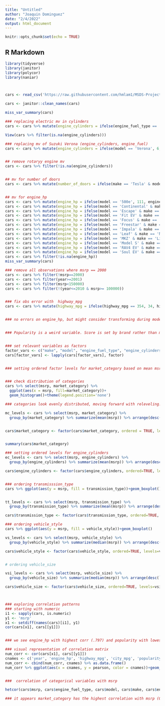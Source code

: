 ```yaml
---
title: "Untitled"
author: "Joaquin Dominguez"
date: "2/4/2022"
output: html_document
---
```


```r
knitr::opts_chunk$set(echo = TRUE)
```

## R Markdown


```r

library(tidyverse)
library(janitor)
library(polycor)
library(naniar)



cars <- read_csv('https://raw.githubusercontent.com/hmlam1/MSDS-Projects/main/Applied%20Stats%20Project%201/Vehicle_MSRP.csv', show_col_types=F)

cars <- janitor::clean_names(cars)

miss_var_summary(cars)

### replacing electric mv in cylinders
cars <- cars %>% mutate(engine_cylinders = ifelse(engine_fuel_type == 'electric', 0, engine_cylinders))

View(cars %>% filter(is.na(engine_cylinders)))

### replacing mv of Suzuki Verona (engine_cylinders, engine_fuel)
cars <- cars %>% mutate(engine_cylinders = ifelse(model == 'Verona', 6, engine_cylinders), engine_fuel_type = ifelse(model  == 'Verona', 'regular unleaded', engine_fuel_type))


## remove rotaryy engine mv
cars <- cars %>% filter(!is.na(engine_cylinders))


## mv for number of doors
cars <- cars %>% mutate(number_of_doors = ifelse(make == 'Tesla' & model == 'Model S' & year == 2016,4, ifelse(make == 'Ferrari' & model == 'FF' & year == 2013,2,number_of_doors)))


## mv for engine_hp
cars <- cars %>% mutate(engine_hp = ifelse(model == '500e', 111, engine_hp))
cars <- cars %>% mutate(engine_hp = ifelse(model == 'Continental' & make == 'Lincoln', 350, engine_hp))
cars <- cars %>% mutate(engine_hp = ifelse(model == 'Escape' & make == 'Ford', 206, engine_hp))
cars <- cars %>% mutate(engine_hp = ifelse(model == 'Fit EV' & make == 'Honda', 120, engine_hp))
cars <- cars %>% mutate(engine_hp = ifelse(model == 'Focus' & make == 'Ford', 143, engine_hp))
cars <- cars %>% mutate(engine_hp = ifelse(model == 'Freestar' & make == 'Ford', 195, engine_hp))
cars <- cars %>% mutate(engine_hp = ifelse(model == 'Impala' & make == 'Chevrolet', 196, engine_hp))
cars <- cars %>% mutate(engine_hp = ifelse(model == 'Leaf' & make == 'Nissan', 107, engine_hp))
cars <- cars %>% mutate(engine_hp = ifelse(model == 'MKZ' & make == 'Lincoln', 188, engine_hp))
cars <- cars %>% mutate(engine_hp = ifelse(model == 'Model S' & make == 'Tesla', 400, engine_hp))
cars <- cars %>% mutate(engine_hp = ifelse(model == 'RAV4 EV' & make == 'Toyota', 154, engine_hp))
cars <- cars %>% mutate(engine_hp = ifelse(model == 'Soul EV' & make == 'Kia', 109, engine_hp))
cars <- cars %>% filter(!is.na(engine_hp))
miss_var_summary(cars)

### remove all observations where msrp == 2000
cars <- cars %>% filter(!msrp==2000)
cars <- cars %>% filter(year>=2001)
cars <- cars %>% filter(msrp<150000)
cars <- cars %>% filter(!(year<=2010 & msrp>= 100000))


### fix obs error with  highway_mpg
cars <- cars %>% mutate(highway_mpg = ifelse(highway_mpg == 354, 34, highway_mpg))


### no errors on engine_hp, but might consider transforming during models


### Popularity is a weird variable. Score is set by brand rather than model. And Ford has the highest pop score by far, but certainly not the highest msrp, so I suspect this var won't be used for predicting msrp.


### set relevant variables as factors
factor_vars <- c("make", "model", "engine_fuel_type", "engine_cylinders", "transmission_type", "driven_wheels", "number_of_doors", "market_category", "vehicle_size", "vehicle_style")
cars[factor_vars] <- lapply(cars[factor_vars], factor)


### setting ordered factor levels for market_category based on mean msrp of each category


### check distribution of categories
cars %>% select(msrp, market_category) %>%
  ggplot(aes(x = msrp, fill=market_category))+
  geom_histogram()+theme(legend.position='none')

### categories look evenly distributed, moving forward with releveling.

mc_levels <- cars %>% select(msrp, market_category) %>%
  group_by(market_category) %>% summarize(mean(msrp)) %>% arrange(desc(`mean(msrp)`))


cars$market_category <- factor(cars$market_category, ordered = TRUE, levels = mc_levels$market_category)


summary(cars$market_category)

### setting ordered levels for engine_cylinders
ec_levels <- cars %>% select(msrp, engine_cylinders) %>%
  group_by(engine_cylinders) %>% summarize(mean(msrp)) %>% arrange(desc(`mean(msrp)`))

cars$engine_cylinders <- factor(cars$engine_cylinders, ordered=TRUE, levels=ec_levels$engine_cylinders)


### ordering transmisssion_type
cars %>% ggplot(aes(y = msrp, fill = transmission_type))+geom_boxplot()


tt_levels <- cars %>% select(msrp, transmission_type) %>%
  group_by(transmission_type) %>% summarize(mean(msrp)) %>% arrange(desc(`mean(msrp)`))

cars$transmission_type <- factor(cars$transmission_type, ordered=TRUE, levels=tt_levels$transmission_type)

### ordering vehicle_style
cars %>% ggplot(aes(y = msrp, fill = vehicle_style))+geom_boxplot()

vs_levels <- cars %>% select(msrp, vehicle_style) %>%
  group_by(vehicle_style) %>% summarize(median(msrp)) %>% arrange(desc(`median(msrp)`))

cars$vehicle_style <- factor(cars$vehicle_style, ordered=TRUE, levels=vs_levels$vehicle_style)


# ordering vehicle_size

vsi_levels <- cars %>% select(msrp, vehicle_size) %>%
  group_by(vehicle_size) %>% summarize(median(msrp)) %>% arrange(desc(`median(msrp)`))

cars$vehicle_size <- factor(cars$vehicle_size, ordered=TRUE, levels=vsi_levels$vehicle_size)



### exploring correlation patterns
### starting with numeric
i1 <- sapply(cars, is.numeric)
y1 <- 'msrp'
x1 <- setdiff(names(cars)[i1], y1)
cor(cars[x1], cars[[y1]])


### we see engine_hp with highest corr (.797) and popularity with lowest (0.0222)

### visual representation of correlation matrix
num_corr <- cor(cars[x1], cars[[y1]])
cnames <- c('year', 'engine_hp', 'highway_mpg', 'city_mpg', 'popularity')
num_corr <- cbind(num_corr, cnames) %>% as.data.frame()
num_corr %>% ggplot(aes(x = cnames, y = pearson, color = cnames))+geom_point()+theme_classic()+ggtitle("MSRP correlation with numeric variables")+labs(x = "Numeric Variables", y = 'Correlation')+theme(legend.position='none')


###  correlation of categorical variables with msrp

hetcor(cars$msrp, cars$engine_fuel_type, cars$model, cars$make, cars$engine_cylinders, cars$transmission_type, cars$driven_wheels, cars$number_of_doors, cars$market_category, cars$vehicle_size, cars$vehicle_style)

### it appears market_category has the highest correlation with msrp (0.7203), followed by engine_cylinders with 0.6. Of insignificant correlation are model (.012), driven wheels(0.055) and number of doors(.1179)




```

